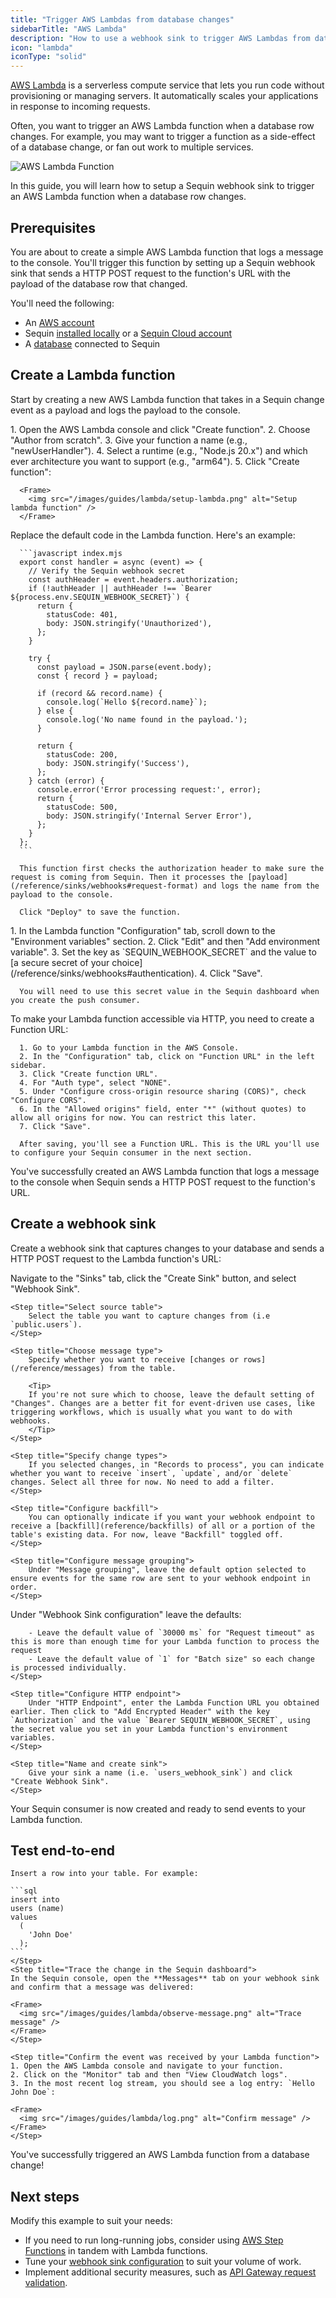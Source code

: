 ```yaml
---
title: "Trigger AWS Lambdas from database changes"
sidebarTitle: "AWS Lambda"
description: "How to use a webhook sink to trigger AWS Lambdas from database changes."
icon: "lambda"
iconType: "solid"
---
```


[AWS Lambda](https://aws.amazon.com/lambda/) is a serverless compute service that lets you run code without provisioning or managing servers. It automatically scales your applications in response to incoming requests.

Often, you want to trigger an AWS Lambda function when a database row changes. For example, you may want to trigger a function as a side-effect of a database change, or fan out work to multiple services.

<Frame>
  <img src="/images/guides/lambda/send-with-sequin.svg" alt="AWS Lambda Function" />
</Frame>

In this guide, you will learn how to setup a Sequin webhook sink to trigger an AWS Lambda function when a database row changes.

## Prerequisites

You are about to create a simple AWS Lambda function that logs a message to the console. You'll trigger this function by setting up a Sequin webhook sink that sends a HTTP POST request to the function's URL with the payload of the database row that changed.

You'll need the following:

- An [AWS account](https://aws.amazon.com/)
- Sequin [installed locally](/quickstart/webhooks) or a [Sequin Cloud account](https://console.sequinstream.com/register)
- A [database](/connect-postgres) connected to Sequin

## Create a Lambda function

Start by creating a new AWS Lambda function that takes in a Sequin change event as a payload and logs the payload to the console.

<Steps titleSize="h3">
  <Step title="Create a new Lambda function">
      1. Open the AWS Lambda console and click "Create function".
      2. Choose "Author from scratch".
      3. Give your function a name (e.g., "newUserHandler").
      4. Select a runtime (e.g., "Node.js 20.x") and which ever architecture you want to support (e.g., "arm64").
      5. Click "Create function":

      <Frame>
        <img src="/images/guides/lambda/setup-lambda.png" alt="Setup lambda function" />
      </Frame>
  </Step>
  <Step title="Add function code">
      Replace the default code in the Lambda function. Here's an example:

      ```javascript index.mjs
      export const handler = async (event) => {
        // Verify the Sequin webhook secret
        const authHeader = event.headers.authorization;
        if (!authHeader || authHeader !== `Bearer ${process.env.SEQUIN_WEBHOOK_SECRET}`) {
          return {
            statusCode: 401,
            body: JSON.stringify('Unauthorized'),
          };
        }

        try {
          const payload = JSON.parse(event.body);
          const { record } = payload;

          if (record && record.name) {
            console.log(`Hello ${record.name}`);
          } else {
            console.log('No name found in the payload.');
          }

          return {
            statusCode: 200,
            body: JSON.stringify('Success'),
          };
        } catch (error) {
          console.error('Error processing request:', error);
          return {
            statusCode: 500,
            body: JSON.stringify('Internal Server Error'),
          };
        }
      };
      ```

      This function first checks the authorization header to make sure the request is coming from Sequin. Then it processes the [payload](/reference/sinks/webhooks#request-format) and logs the name from the payload to the console.

      Click "Deploy" to save the function.
  </Step>
  <Step title="Add the SEQUIN_WEBHOOK_SECRET environment variable">
      1. In the Lambda function "Configuration" tab, scroll down to the "Environment variables" section.
      2. Click "Edit" and then "Add environment variable".
      3. Set the key as `SEQUIN_WEBHOOK_SECRET` and the value to [a secure secret of your choice](/reference/sinks/webhooks#authentication).
      4. Click "Save".

      You will need to use this secret value in the Sequin dashboard when you create the push consumer.
  </Step>
  <Step title="Create a Lambda Function URL">
      To make your Lambda function accessible via HTTP, you need to create a Function URL:

      1. Go to your Lambda function in the AWS Console.
      2. In the "Configuration" tab, click on "Function URL" in the left sidebar.
      3. Click "Create function URL".
      4. For "Auth type", select "NONE".
      5. Under "Configure cross-origin resource sharing (CORS)", check "Configure CORS".
      6. In the "Allowed origins" field, enter "*" (without quotes) to allow all origins for now. You can restrict this later.
      7. Click "Save".

      After saving, you'll see a Function URL. This is the URL you'll use to configure your Sequin consumer in the next section.
  </Step>
</Steps>

<Check>
You've successfully created an AWS Lambda function that logs a message to the console when Sequin sends a HTTP POST request to the function's URL.
</Check>

## Create a webhook sink

Create a webhook sink that captures changes to your database and sends a HTTP POST request to the Lambda function's URL:

<Steps titleSize="h3">
    <Step title="Create a new sink">
        Navigate to the "Sinks" tab, click the "Create Sink" button, and select "Webhook Sink".
    </Step>

    <Step title="Select source table">
        Select the table you want to capture changes from (i.e `public.users`).
    </Step>

    <Step title="Choose message type">
        Specify whether you want to receive [changes or rows](/reference/messages) from the table.

        <Tip>
        If you're not sure which to choose, leave the default setting of "Changes". Changes are a better fit for event-driven use cases, like triggering workflows, which is usually what you want to do with webhooks.
        </Tip>
    </Step>

    <Step title="Specify change types">
        If you selected changes, in "Records to process", you can indicate whether you want to receive `insert`, `update`, and/or `delete` changes. Select all three for now. No need to add a filter.
    </Step>

    <Step title="Configure backfill">
        You can optionally indicate if you want your webhook endpoint to receive a [backfill](reference/backfills) of all or a portion of the table's existing data. For now, leave "Backfill" toggled off.
    </Step>

    <Step title="Configure message grouping">
        Under "Message grouping", leave the default option selected to ensure events for the same row are sent to your webhook endpoint in order.
    </Step>

   <Step title="Configure sink settings">
        Under "Webhook Sink configuration" leave the defaults:

        - Leave the default value of `30000 ms` for "Request timeout" as this is more than enough time for your Lambda function to process the request
        - Leave the default value of `1` for "Batch size" so each change is processed individually.
    </Step>

    <Step title="Configure HTTP endpoint">
        Under "HTTP Endpoint", enter the Lambda Function URL you obtained earlier. Then click to "Add Encrypted Header" with the key `Authorization` and the value `Bearer SEQUIN_WEBHOOK_SECRET`, using the secret value you set in your Lambda function's environment variables.
    </Step>

    <Step title="Name and create sink">
        Give your sink a name (i.e. `users_webhook_sink`) and click "Create Webhook Sink".
    </Step>
</Steps>

<Check>
    Your Sequin consumer is now created and ready to send events to your Lambda function.
</Check>

## Test end-to-end
<Steps titleSize="h3">
    <Step title="Add a row to your table">

    Insert a row into your table. For example:

    ```sql
    insert into
    users (name)
    values
      (
        'John Doe'
      );
    ```
    </Step>
    <Step title="Trace the change in the Sequin dashboard">
    In the Sequin console, open the **Messages** tab on your webhook sink and confirm that a message was delivered:

    <Frame>
      <img src="/images/guides/lambda/observe-message.png" alt="Trace message" />
    </Frame>
    </Step>

    <Step title="Confirm the event was received by your Lambda function">
    1. Open the AWS Lambda console and navigate to your function.
    2. Click on the "Monitor" tab and then "View CloudWatch logs".
    3. In the most recent log stream, you should see a log entry: `Hello John Doe`:

    <Frame>
      <img src="/images/guides/lambda/log.png" alt="Confirm message" />
    </Frame>
    </Step>
</Steps>

<Check>
You've successfully triggered an AWS Lambda function from a database change!
</Check>

## Next steps

Modify this example to suit your needs:

- If you need to run long-running jobs, consider using [AWS Step Functions](https://aws.amazon.com/step-functions/) in tandem with Lambda functions.
- Tune your [webhook sink configuration](/reference/sinks/webhooks) to suit your volume of work.
- Implement additional security measures, such as [API Gateway request validation](https://docs.aws.amazon.com/apigateway/latest/developerguide/api-gateway-method-request-validation.html).